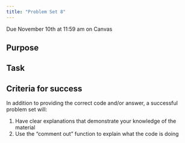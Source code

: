 ```yaml
---
title: "Problem Set 8"
---
```


:::{.callout-important}
Due November 10th at 11:59 am on Canvas
:::

## Purpose



## Task



## Criteria for success

In addition to providing the correct code and/or answer, a successful problem set will:

1. Have clear explanations that demonstrate your knowledge of the material
2. Use the "comment out" function to explain what the code is doing



